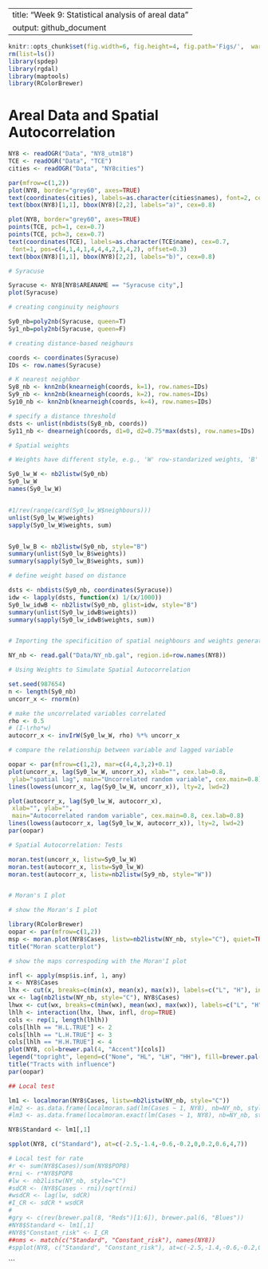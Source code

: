 
---
title: "Week 9: Statistical analysis of areal data"
output: github_document
---

```r

knitr::opts_chunk$set(fig.width=6, fig.height=4, fig.path='Figs/',  warning=FALSE, message=FALSE, results='hide')
rm(list=ls())
library(spdep)
library(rgdal)
library(maptools)
library(RColorBrewer)
```

# Areal Data and Spatial Autocorrelation

```r

NY8 <- readOGR("Data", "NY8_utm18")
TCE <- readOGR("Data", "TCE")
cities <- readOGR("Data", "NY8cities")

par(mfrow=c(1,2))
plot(NY8, border="grey60", axes=TRUE)
text(coordinates(cities), labels=as.character(cities$names), font=2, cex=0.9)
text(bbox(NY8)[1,1], bbox(NY8)[2,2], labels="a)", cex=0.8)

plot(NY8, border="grey60", axes=TRUE)
points(TCE, pch=1, cex=0.7)
points(TCE, pch=3, cex=0.7)
text(coordinates(TCE), labels=as.character(TCE$name), cex=0.7,
 font=1, pos=c(4,1,4,1,4,4,4,2,3,4,2), offset=0.3)
text(bbox(NY8)[1,1], bbox(NY8)[2,2], labels="b)", cex=0.8)

# Syracuse 

Syracuse <- NY8[NY8$AREANAME == "Syracuse city",]
plot(Syracuse)

# creating conginuity neighours

Sy0_nb=poly2nb(Syracuse, queen=T)
Sy1_nb=poly2nb(Syracuse, queen=F)

# creating distance-based neighours

coords <- coordinates(Syracuse)
IDs <- row.names(Syracuse)

# K nearest neighbor
Sy8_nb <- knn2nb(knearneigh(coords, k=1), row.names=IDs)
Sy9_nb <- knn2nb(knearneigh(coords, k=2), row.names=IDs)
Sy10_nb <- knn2nb(knearneigh(coords, k=4), row.names=IDs)

# specify a distance threshold
dsts <- unlist(nbdists(Sy8_nb, coords))
Sy11_nb <- dnearneigh(coords, d1=0, d2=0.75*max(dsts), row.names=IDs)

# Spatial weights 

# Weights have different style, e.g., 'W' row-standarized weights, 'B' binary

Sy0_lw_W <- nb2listw(Sy0_nb)
Sy0_lw_W
names(Sy0_lw_W)


#1/rev(range(card(Sy0_lw_W$neighbours)))
unlist(Sy0_lw_W$weights)
sapply(Sy0_lw_W$weights, sum)


Sy0_lw_B <- nb2listw(Sy0_nb, style="B")
summary(unlist(Sy0_lw_B$weights))
summary(sapply(Sy0_lw_B$weights, sum))

# define weight based on distance

dsts <- nbdists(Sy0_nb, coordinates(Syracuse))
idw <- lapply(dsts, function(x) 1/(x/1000))
Sy0_lw_idwB <- nb2listw(Sy0_nb, glist=idw, style="B")
summary(unlist(Sy0_lw_idwB$weights))
summary(sapply(Sy0_lw_idwB$weights, sum))


# Importing the specificition of spatial neighbours and weights generated by GeoDa

NY_nb <- read.gal("Data/NY_nb.gal", region.id=row.names(NY8))

# Using Weights to Simulate Spatial Autocorrelation

set.seed(987654)
n <- length(Sy0_nb)
uncorr_x <- rnorm(n)

# make the uncorrelated variables correlated
rho <- 0.5
# (I-\rho*w)
autocorr_x <- invIrW(Sy0_lw_W, rho) %*% uncorr_x

# compare the relationship between variable and lagged variable

oopar <- par(mfrow=c(1,2), mar=c(4,4,3,2)+0.1)
plot(uncorr_x, lag(Sy0_lw_W, uncorr_x), xlab="", cex.lab=0.8,
 ylab="spatial lag", main="Uncorrelated random variable", cex.main=0.8)
lines(lowess(uncorr_x, lag(Sy0_lw_W, uncorr_x)), lty=2, lwd=2)

plot(autocorr_x, lag(Sy0_lw_W, autocorr_x),
 xlab="", ylab="",
 main="Autocorrelated random variable", cex.main=0.8, cex.lab=0.8)
lines(lowess(autocorr_x, lag(Sy0_lw_W, autocorr_x)), lty=2, lwd=2)
par(oopar)

# Spatial Autocorrelation: Tests

moran.test(uncorr_x, listw=Sy0_lw_W)
moran.test(autocorr_x, listw=Sy0_lw_W)
moran.test(autocorr_x, listw=nb2listw(Sy9_nb, style="W"))


# Moran's I plot 

# show the Moran's I plot

library(RColorBrewer)
oopar <- par(mfrow=c(1,2))
msp <- moran.plot(NY8$Cases, listw=nb2listw(NY_nb, style="C"), quiet=TRUE)
title("Moran scatterplot")

# show the maps correspoding with the Moran'I plot

infl <- apply(msp$is.inf, 1, any)
x <- NY8$Cases
lhx <- cut(x, breaks=c(min(x), mean(x), max(x)), labels=c("L", "H"), include.lowest=TRUE)
wx <- lag(nb2listw(NY_nb, style="C"), NY8$Cases)
lhwx <- cut(wx, breaks=c(min(wx), mean(wx), max(wx)), labels=c("L", "H"), include.lowest=TRUE)
lhlh <- interaction(lhx, lhwx, infl, drop=TRUE)
cols <- rep(1, length(lhlh))
cols[lhlh == "H.L.TRUE"] <- 2
cols[lhlh == "L.H.TRUE"] <- 3
cols[lhlh == "H.H.TRUE"] <- 4
plot(NY8, col=brewer.pal(4, "Accent")[cols])
legend("topright", legend=c("None", "HL", "LH", "HH"), fill=brewer.pal(4, "Accent"), bty="n", cex=0.8, y.intersp=0.8)
title("Tracts with influence")
par(oopar)

## Local test

lm1 <- localmoran(NY8$Cases, listw=nb2listw(NY_nb, style="C"))
#lm2 <- as.data.frame(localmoran.sad(lm(Cases ~ 1, NY8), nb=NY_nb, style="C"))
#lm3 <- as.data.frame(localmoran.exact(lm(Cases ~ 1, NY8), nb=NY_nb, style="C"))

NY8$Standard <- lm1[,1]

spplot(NY8, c("Standard"), at=c(-2.5,-1.4,-0.6,-0.2,0,0.2,0.6,4,7))

# Local test for rate
#r <- sum(NY8$Cases)/sum(NY8$POP8)
#rni <- r*NY8$POP8
#lw <- nb2listw(NY_nb, style="C")
#sdCR <- (NY8$Cases - rni)/sqrt(rni)
#wsdCR <- lag(lw, sdCR)
#I_CR <- sdCR * wsdCR
#
#gry <- c(rev(brewer.pal(8, "Reds")[1:6]), brewer.pal(6, "Blues"))
#NY8$Standard <- lm1[,1]
#NY8$"Constant_risk" <- I_CR
##nms <- match(c("Standard", "Constant_risk"), names(NY8))
#spplot(NY8, c("Standard", "Constant_risk"), at=c(-2.5,-1.4,-0.6,-0.2,0,0.2,0.6,4,7), col.regions=colorRampPalette(gry)(8))

```



```
